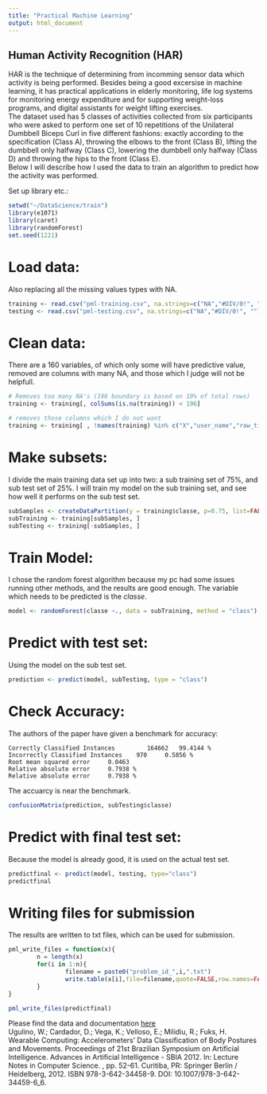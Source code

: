```yaml
---
title: "Practical Machine Learning"
output: html_document
---
```

Human Activity Recognition (HAR)
--------------------------------

HAR is the technique of determining from incomming sensor data which activity is being performed. Besides being a good excersise in machine learning, it has practical applications in elderly monitoring, life log systems for monitoring energy expenditure and for supporting weight-loss programs, and digital assistants for weight lifting exercises.   
The dataset used has 5 classes of activities collected from six participants who were asked to perform one set of 10 repetitions of the Unilateral Dumbbell Biceps Curl in five different fashions: exactly according to the specification (Class A), throwing the elbows to the front (Class B), lifting the dumbbell only halfway (Class C), lowering the dumbbell only halfway (Class D) and throwing the hips to the front (Class E).  
Below I will describe how I used the data to train an algorithm to predict how the activity was performed.  

Set up library etc.:  
```r
setwd("~/DataScience/train")
library(e1071)
library(caret)
library(randomForest)
set.seed(1221)
```

# Load data: 
Also replacing all the missing values types with NA.
```r
training <- read.csv("pml-training.csv", na.strings=c("NA","#DIV/0!", ""))
testing <- read.csv("pml-testing.csv", na.strings=c("NA","#DIV/0!", ""))
```

# Clean data:
There are a 160 variables, of which only some will have predictive value, removed are columns with many NA, and those which I judge will not be helpfull.
```r
# Removes too many NA's (196 boundary is based on 10% of total rows)
training <- training[, colSums(is.na(training)) < 196]

# removes those columns which I do not want
training <- training[ , !names(training) %in% c("X","user_name","raw_timestamp_part_1","raw_timestamp_part_2","cvtd_timestamp", "new_window", "num_window")]
```

# Make subsets:
I divide the main training data set up into two: a sub training set of 75%, and sub test set of 25%. I will train my model on the sub training set, and see how well it performs on the sub test set.  
```r
subSamples <- createDataPartition(y = training$classe, p=0.75, list=FALSE)
subTraining <- training[subSamples, ] 
subTesting <- training[-subSamples, ]
```

# Train Model:
I chose the random forest algorithm because my pc had some issues running other methods, and the results are good enough. The variable which needs to be predicted is the *classe*.
```r
model <- randomForest(classe ~., data = subTraining, method = "class")
```

# Predict with test set:
Using the model on the sub test set.
```r
prediction <- predict(model, subTesting, type = "class")
```

# Check Accuracy:
The authors of the paper have given a benchmark for accuracy:
```
Correctly Classified Instances         164662 	99.4144 %
Incorrectly Classified Instances 	970 	0.5856 %
Root mean squared error 	0.0463 	
Relative absolute error 	0.7938 % 	
Relative absolute error 	0.7938 % 	
```
The accuarcy is near the benchmark.
```r
confusionMatrix(prediction, subTesting$classe)
```

# Predict with final test set:
Because the model is already good, it is used on the actual test set.
```r
predictfinal <- predict(model, testing, type="class")
predictfinal
```

# Writing files for submission
The results are written to txt files, which can be used for submission. 
```r
pml_write_files = function(x){
        n = length(x)
        for(i in 1:n){
                filename = paste0("problem_id_",i,".txt")
                write.table(x[i],file=filename,quote=FALSE,row.names=FALSE,col.names=FALSE)
        }
}

pml_write_files(predictfinal)
```

Please find the data and documentation [here](http://groupware.les.inf.puc-rio.br/har)  
Ugulino, W.; Cardador, D.; Vega, K.; Velloso, E.; Milidiu, R.; Fuks, H. Wearable Computing: Accelerometers' Data Classification of Body Postures and Movements. Proceedings of 21st Brazilian Symposium on Artificial Intelligence. Advances in Artificial Intelligence - SBIA 2012. In: Lecture Notes in Computer Science. , pp. 52-61. Curitiba, PR: Springer Berlin / Heidelberg, 2012. ISBN 978-3-642-34458-9. DOI: 10.1007/978-3-642-34459-6_6. 